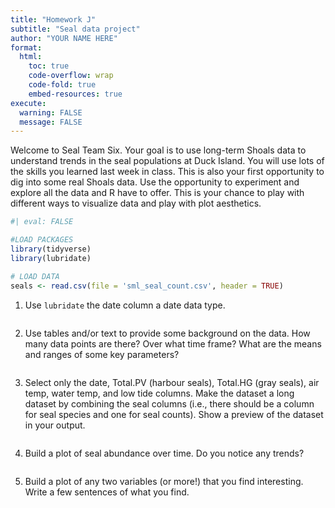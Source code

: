 ```yaml
---
title: "Homework J"
subtitle: "Seal data project"
author: "YOUR NAME HERE"
format:
  html:
    toc: true
    code-overflow: wrap
    code-fold: true
    embed-resources: true
execute: 
  warning: FALSE
  message: FALSE
---
```



Welcome to Seal Team Six. Your goal is to use long-term Shoals data to understand trends in the seal populations at Duck Island. You will use lots of the skills you learned last week in class. This is also your first opportunity to dig into some real Shoals data. Use the opportunity to experiment and explore all the data and R have to offer. This is your chance to play with different ways to visualize data and play with plot aesthetics. 


```r
#| eval: FALSE

#LOAD PACKAGES 
library(tidyverse)
library(lubridate)

# LOAD DATA
seals <- read.csv(file = 'sml_seal_count.csv', header = TRUE)

```


1. Use `lubridate` the date column a date data type. 

```r


```

2. Use tables and/or text to provide some background on the data. How many data points are there? Over what time frame? What are the means and ranges of some key parameters?

```r

```

3. Select only the date, Total.PV (harbour seals), Total.HG (gray seals), air temp, water temp, and low tide columns. Make the dataset a long dataset by combining the seal columns (i.e., there should be a column for seal species and one for seal counts). Show a preview of the dataset in your output.

```r

```

4. Build a plot of seal abundance over time. Do you notice any trends?

```r

```


5. Build a plot of any two variables (or more!) that you find interesting. Write a few sentences of what you find. 

```r


```
